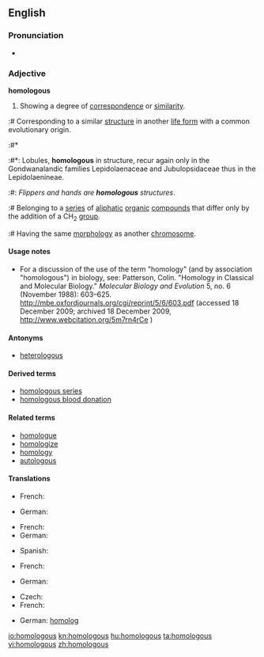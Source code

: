==English==

===Pronunciation===
* {{audio|en-us-homologous.ogg|Audio (US)}}

===Adjective===
'''homologous'''

# Showing a degree of [[correspondence]] or [[similarity]].
:# {{biology}} Corresponding to a similar [[structure]] in another [[life form]] with a common evolutionary origin.
:#* {{RQ:Schuster Hepaticae V|4}}
:#*: Lobules, '''homologous''' in structure, recur again only in the Gondwanalandic families Lepidolaenaceae and Jubulopsidaceae thus in the Lepidolaenineae.
:#: ''Flippers and hands are '''homologous''' structures''.
:# {{chemistry}} Belonging to a [[series]] of [[aliphatic]] [[organic]] [[compound]]s that differ only by the addition of a CH<sub>2</sub> [[group]].
:# {{genetics}} Having the same [[morphology]] as another [[chromosome]].

====Usage notes====
* {{biology}} For a discussion of the use of the term "homology" (and by association "homologous") in biology, see: Patterson, Colin. "Homology in Classical and Molecular Biology." ''Molecular Biology and Evolution'' 5, no. 6 (November 1988): 603&ndash;625. http://mbe.oxfordjournals.org/cgi/reprint/5/6/603.pdf (accessed 18 December 2009; archived 18 December 2009, http://www.webcitation.org/5m7rn4rCe )

====Antonyms====
* [[heterologous]]

====Derived terms====
* [[homologous series]]
* [[homologous blood donation]]

====Related terms====
* [[homologue]]
* [[homologize]]
* [[homology]]
* [[autologous]]

====Translations====
{{trans-top|showing a degree of correspondence}}
* French: {{t+|fr|homologue|m|f}}
{{trans-mid}}
* German: {{t+|de|homolog}}
{{trans-bottom}}

{{trans-top|(biology) corresponding to a similar structure in another life form}}
* French: {{t+|fr|homologue|m|f}}
* German: {{t+|de|homolog}}
{{trans-mid}}
* Spanish: {{t+|es|homólogo}}
{{trans-bottom}}

{{trans-top|(chemistry) belonging to a series of aliphatic organic compounds}}
* French: {{t+|fr|homologue|m|f}}
{{trans-mid}}
* German: {{t+|de|homolog}}
{{trans-bottom}}

{{trans-top|(genetics) having the same morphology as another chromosome}}
* Czech: {{t-|cs|homologní}}
* French: {{t+|fr|homologue|m|f}}
{{trans-mid}}
* German: [[homolog]]
{{trans-bottom}}

[[io:homologous]]
[[kn:homologous]]
[[hu:homologous]]
[[ta:homologous]]
[[vi:homologous]]
[[zh:homologous]]